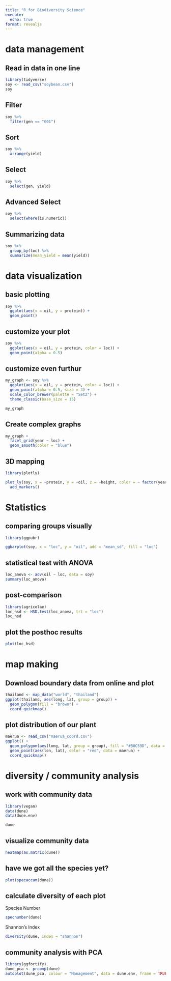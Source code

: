 ```yaml
---
title: "R for Biodiversity Science"
execute:
  echo: true
format: revealjs
---
```


# data management

## Read in data in one line
```r
library(tidyverse)
soy <- read_csv("soybean.csv")
soy
```

## Filter
```r
soy %>% 
  filter(gen == "G01")
```

## Sort
```r
soy %>% 
  arrange(yield)
```

## Select
```r
soy %>% 
  select(gen, yield)
```

## Advanced Select
```r
soy %>% 
  select(where(is.numeric))
```

## Summarizing data
```r
soy %>% 
  group_by(loc) %>% 
  summarize(mean_yield = mean(yield))
```

# data visualization

## basic plotting
```r
soy %>% 
  ggplot(aes(x = oil, y = protein)) +
  geom_point()
```

## customize your plot
```r
soy %>% 
  ggplot(aes(x = oil, y = protein, color = loc)) +
  geom_point(alpha = 0.5)
```

## customize even furthur
```r
my_graph <- soy %>% 
  ggplot(aes(x = oil, y = protein, color = loc)) +
  geom_point(alpha = 0.5, size = 3) +
  scale_color_brewer(palette = "Set2") +
  theme_classic(base_size = 15) 

my_graph
```

## Create complex graphs

```r
my_graph +
  facet_grid(year ~ loc) +
  geom_smooth(color = "blue")
```

## 3D mapping
```r
library(plotly)

plot_ly(soy, x = ~protein, y = ~oil, z = ~height, color = ~ factor(year)) %>% 
  add_markers()
```

# Statistics

## comparing groups visually
```r
library(ggpubr)

ggbarplot(soy, x = "loc", y = "oil", add = "mean_sd", fill = "loc")
```

## statistical test with ANOVA
```r
loc_anova <- aov(oil ~ loc, data = soy)
summary(loc_anova)
```

## post-comparison
```r
library(agricolae)
loc_hsd <- HSD.test(loc_anova, trt = "loc")
loc_hsd
```

## plot the posthoc results

```r
plot(loc_hsd)
```


# map making

## Download boundary data from online and plot

```r
thailand <- map_data("world", "thailand")
ggplot(thailand, aes(long, lat, group = group)) +
  geom_polygon(fill = "brown") +
  coord_quickmap()
```

## plot distribution of our plant

```r
maerua <- read_csv("maerua_coord.csv")
ggplot() +
  geom_polygon(aes(long, lat, group = group), fill = "#B0C59D", data = thailand) +
  geom_point(aes(lon, lat), color = "red", data = maerua) +
  coord_quickmap()
```

# diversity / community analysis

## work with community data
```r
library(vegan)
data(dune)
data(dune.env)
```

```r
dune
```

## visualize community data
```r
heatmap(as.matrix(dune))
```

## have we got all the species yet?
```r
plot(specaccum(dune))
```

## calculate diversity of each plot

Species Number
```r
specnumber(dune)
```

Shannon's Index
```r
diversity(dune, index = "shannon")
```

## community analysis with PCA
```r
library(ggfortify)
dune_pca <- prcomp(dune)
autoplot(dune_pca, colour = "Management", data = dune.env, frame = TRUE)
```

